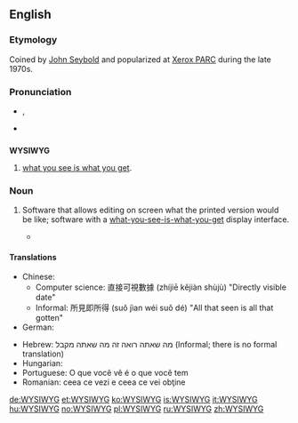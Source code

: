 {{wikipedia}}
==English==

===Etymology===
Coined by [[w:John_W._Seybold|John Seybold]] and popularized at [[w:Xerox_PARC|Xerox PARC]] during  the late 1970s.

===Pronunciation===
* {{IPA|/ˈwɪz.iˌwɪg/|/ˈwɪz.ə.wɪg/}}, {{SAMPA|/"wIz.i%wIg/|/"wIz.@.%wIg/}}
* {{audio|Image-En-us-wysiwyg.ogg|Audio (US)}}

==={{acronym}}===
'''WYSIWYG'''

# [[what you see is what you get]].

===Noun===
{{en-noun}}

# {{computing}} Software that allows editing on screen what the printed version would be like; software with a [[what-you-see-is-what-you-get]] display interface.
#* {{quote-book|title=How to Do Everything with HTML & XHTML‎|page=132|author=James H. Pence|year=2003|passage='''WYSIWYG'''s are helpful tools in that they enable you to create pages much more quickly}}

====Translations====
{{trans-top|computing: computer program that allows editing on screen what the printed version would be like}}
* Chinese:
** Computer science: 直接可視數據  (zhíjiē kějiàn shùjù) "Directly visible date"
** Informal: 所見即所得 (suǒ jìan wéi suǒ dé) "All that seen is all that gotten"
* German: {{t+|de|WYSIWYG}}
{{trans-mid}}
* Hebrew: מה שאתה רואה זה מה שאתה מקבל (Informal; there is no formal translation)
* Hungarian: {{t+|hu|WYSIWYG}}
* Portuguese: O que você vê é o que você tem
* Romanian: ceea ce vezi e ceea ce vei obţine
{{trans-bottom}}

[[de:WYSIWYG]]
[[et:WYSIWYG]]
[[ko:WYSIWYG]]
[[is:WYSIWYG]]
[[it:WYSIWYG]]
[[hu:WYSIWYG]]
[[no:WYSIWYG]]
[[pl:WYSIWYG]]
[[ru:WYSIWYG]]
[[zh:WYSIWYG]]